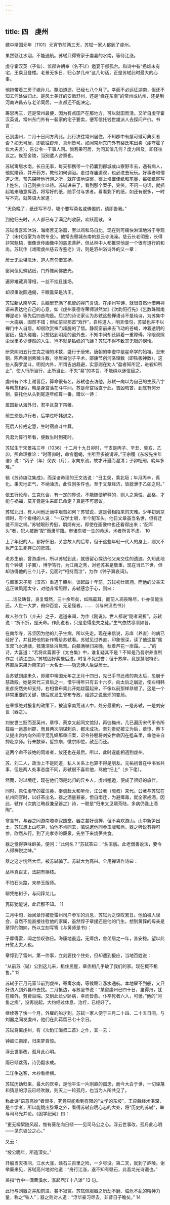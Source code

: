 ```yaml
---
---
---
```

title: 四　虔州
---




建中靖国元年（1101）元宵节前两三天，苏轼一家人都到了虔州。

果然赣江水涸，不能通航。苏轼只得寄家于虔县的水南，等待江涨。

虔守霍汉英（子侔）、监郡许朝奉（名不详）邀宴于郁孤台。和诗中有“扬雄未有宅，王粲且登楼。老景无多日，归心梦几州”这几句话，正是苏轼此时最大的心事。

他拖带着三房子媳孙儿，飘泊道途，已经七八个月了。幸而不必远征湖南，但还不知去何处做归止。是风土美好的安徽舒州，还是“缘在东南”的常州或杭州，还是到河南许昌去与老弟同居，一直都还不能决定。

筹思再三，还是常州最便，因为有点田产在那地方，可以就田而活。又听自虔守霍汉英说，常州东门外有一裴家的宅子要卖，便写信托钱世雄派人去探问产价。书言：

已到虔州，二月十日间方离此。此行决往常州居住，不知郡中有屋可僦可典买者否？如无可居，即欲往舒州、真州皆可。如闻常州东门外有裴氏宅出卖（虔守霍子侔大夫言），告公令一干事人问。倘若果可居，为问其值几何？度力所及，即径往议之。俟至金陵，当别遣人咨禀也。



苏轼寓居水南，长日无事，每天都携带一个药囊到郡城或山寮野市去，遇有病人，他就赠药，并开药方，教他如何调治。走过寺庙道观，也必进去玩玩。好事者和僧道之流，预先探听他行游之所，就在该地设案，案上堆置佳纸和笔墨，每张纸尾写上姓名，自己则拱立以待。苏轼进来了，看到那个案子，笑笑，不问一句话，就抓起笔来随意挥洒，将写好的纸，随手付与求者。看看剩下的纸，如还有很多，一时写不完，就笑语大家道：

“天色晚了，纸还写不尽，哪个要写斋名或佛偈的，请即告我。”

到他归去时，人人都已有了满足的收获，欢跃而散。 9

苏轼很喜欢沐浴，海南苦无浴器，至以鸡和马自比，现在则可痛快淋漓地浴于寺观了（宋代浴室为寺院专业）。他常去赣城东南的慈云寺洗澡。慈云长老明鉴，长得非常魁梧，很像世传画像中的慈恩菩萨，但丛林中人都推崇他是一个很有道行的和尚。苏轼作《戏赠虔州慈云寺鉴老》诗，则是泗州浴诗外的又一章：

居士无尘堪洗沐，道人有句借宣扬。

窗间但见蝇钻纸，门外惟闻佛放光。

遍界难藏真薄相，一丝不挂且逢场。

却须重说圆通偈，千眼熏笼是法王。



苏轼新从南华来，头脑里充满了机智的禅门言语。在虔州写诗，就很自然地借用禅语来表达他自己的心意，如《虔州景德寺荣师湛然堂》《次韵阳行先》《乞数珠赠南禅湜老》等先后四首均是。后世的诗论家认为苏轼这些禅语诗不是纯诗，为苏集中一大疵病，固然不错；但如前举那首“戏作”，自称道人，明言借句，苏轼也并不以禅门中人自居，却很欣赏禅门超脱的了悟。静观窗前来去飞动的苍蝇，冲着透明的窗纸，磕头碰脑，只想钻到明亮的窗外去，不知中间却还隔着一重障碍。冷眼观照尘世里多少徒然的人生，岂不就是钻纸的飞蝇？苏轼不得不致其无限的悯怜。

研究阴阳五行生克之理的术数，盛行于唐宋。唐朝的李虚中是星命学的始祖。至宋朝，陈希夷创紫微斗数，徐居易创子平术，邵康节创河洛理数（即铁板神数）。这些人胸罗星斗，明彻内外，所谓吉凶趋避，实意则在劝人“盈者知所足，进者知所止”，使人行所当行，止所当止，不失“易”的本旨，不能纯以迷信目之。

虔州有个术士谢晋臣，算命很有名，苏轼也去访他。苏轼一向以为自己的生辰八字与韩愈相似，韩是身宫落在斗牛间，苏是命宫宿直于此。吉凶晦吝，到底有何分别，要托他从头到尾逐年细算一番。赠以一诗：

属国新从海外归，君平且莫下帘帷。

前生恐是卢行者，后学过呼韩退之。

死后人传戒定慧，生时宿直斗牛箕。

凭君为算行年看，便数生时到死时。



苏轼生于宋景祐三年（1036）十二月十九日卯时，干支是丙子、辛丑、癸亥、乙卯，照命理推论：“时落卯时，命宫磨蝎，主所至多被谤诬。”王宗稷《东坡先生年谱》说：“丙子（年）癸亥（月），水向东流，故才汗漫而澄清；子卯相刑，晚年多难。”

辑《苏诗编注集成》，而深谙命理的王文诰说：“日主癸，乘北垣；年月丙辛，真化。秉天地正气，不纳浊流，此性刚多忤也。至于文章经济，皆摅泄于乙卯之时。”

依五行论命，生克化合，有一定的界说，不能随便解释的，则人之秉性、品格、才能与祸福，莫非竟是生来即已命定？真是不可思议。

苏轼北归，有人问他迁谪中艰苦如何？苏轼说，这是骨相招来的灾难。少年初到京师时，有个看相的人说：“一双学士眼，半个配军头。他日文章虽当名世，但有迁徙不测之祸。”苏轼眼形秀挺，炯炯有光，即使在画像中也还看得出来；“配军头”者，犯人被断“配”而隶军籍。审诸东坡一生的命运，术者所言不虚。 10

上了年纪的人，都好怀旧，关念故人的后辈，但于这些年轻一代人的身上，则又不免产生生死存亡的悲戚。

老苏生前，曾游虔州，所以苏轼到此，就很留心探访他父亲交往的遗迹。久知此地有个钟斐（子翼），博学笃行，为江南之秀，对老苏甚是敬重，现在当已下世。但却访得他的三个儿子，见面时“相持而泣”，为作《钟子翼哀词》。

与画家宋子房（汉杰）重遇于赣州。谈起四十年前，苏轼初仕凤翔，而他的父亲宋选正做凤翔太守，对他非常照顾，苏轼感念于心，则曰：

……话及畴昔，良复慨然，三十余年矣，如隔晨耳。而前人凋丧略尽，仆亦仅能生还。人世一大梦，俯仰百变，无足怪者。……（《与宋汉杰书》）



故人孙立节（介夫）之子，远道来谒，为作《刚说》。世人都说“刚者易折”，苏轼说：“折不折，是天命。作此说者，只是患得患失之徒。”生气依然凛凛如昔。

在南华寺，苏坚因为他的儿子生病，所以先走。现在来信说，苏庠（养直）的病已经好了，并且把他的新作寄给苏轼看。苏轼见过养直，印象很深，读了他这篇“属玉双飞水满塘，菰蒲深处浴鸳鸯。白蘋满棹归来晚，秋着芦花一岸霜。……”的诗，大喜道：“若将此篇置于《太白集》中，谁复疑其不是？不知是乃吾宗养直所作之《清江曲》。”苏轼固好奖掖后进，时复不免过誉；但于苏庠，竟是慧眼特识，养直后来果为南宋的一大名士——隐逸诗人后湖居士。

当苏轼到虔未久，即建中靖国元年之正月十四日，先已手书还政的向太后，忽崩于慈政殿。她是宋代三贤后之一，惜乎得年只有五十六岁。向太后之崩逝，使左相韩忠彦突然失却支持，右相曾布乘此开始跋扈起来，不像以前那样恭顺了。这是一个非常重要的关键，随后就发生曾布专政，绍述之说重炽的变局。

在章惇绝对报复的政策下，被流窜南荒诸人中，处分最重的，一是苏轼，一是刘安世（器之）。

刘安世三贬而至英州，章惇、蔡京又起同文馆狱，再徙梅州，几已遍历宋代甲令所载每一远恶州郡，而且两次阴谋刺杀，都未成功。至刘贵妃被立为后，章惇、蔡卞又提出宫内向外间寻觅乳媪那重旧案，诏令孙鼛将刘安世收囚在槛车里，命他亲自押赴京师。行未数驿，哲宗崩，徽宗即位，赦至而还。

这两个命不该绝的同难者，放还也在最后。所以，此时遂能相遇到虔州。

苏、刘二人，政治上不是同道，私人关系上也算不得是朋友。元祐初曾在中书省共事，但是两人处事态度不同，苏轼很不喜欢他，骂他“把上”（乡下佬）。

然而，时过境迁，现在他们同是北归的异乡人，虔州邂逅，便成了很好的旅伴。

同时，原任虔守的霍汉英，奉调赴太和听命，江公著（晦叔）来代。公著与苏轼在杭州同官时，以好茶出名，器之酒量甚豪，但自南迁，为避瘴毒，就全家戒酒。因此，轼作《次韵江晦叔兼呈器之》诗，一联是“归来又见颠茶陆，多病仍逢止酒陶”。

寒食节，与器之同游南塔寺寂照堂。器之甚好谈禅，但不喜欢游山。山中新笋出土，苏轼想上山吃笋，怕他不肯同去，骗说邀他同参玉版和尚。器之听说有禅可参，欣然从行。到了光孝寺的廉泉，先坐下来烧笋共食。

器之觉得笋味鲜美，便问：“此何名？”苏轼答曰：“名玉版。此老僧善说法，要令人得禅悦之味。”

器之这才恍然大悟，被苏轼骗了。苏轼大为高兴。全用禅语作诗曰：

丛林真百丈，法嗣有横枝。

不怕石头路，来参玉版师。

聊凭柏树子，与问箨龙儿。

瓦砾犹能说，此君那不知。 11



三月中旬，始闻章惇被贬雷州司户参军的消息，苏轼为之惊叹累日。他怕被人误会，自然不能直接往慰他的家属，虽然惇子章援还是他的门生。想到黄箨的母亲是章惇的胞姊，所以立刻写寄《与黄师是书》：

子厚得雷，闻之惊叹弥日。海康地虽远，无瘴疠，舍弟居之一年，甚安稳。望以此开譬太夫人也。



章惇到了雷州，第一件事，立刻要找个住处，但却遭到报应，当地百姓说：

“从前苏（轼）公到这儿来，租住民屋，章丞相几乎破了我们的家。现在概不租售。” 12

苏轼于正月元宵节前到虔州，寄寓水南，等候赣江涨水通航。本地雇不到船，又只好访人到外县市去找。二月抵边，与苏坚书说：“某留虔州已四十日，虽得舟，犹在赣外，劳费百端。又到此长少卧病，幸而皆愈。仆卒死者六人，可骇。”他的“河鱼之疾”，没再说起，大约经过休息、治疗，已经好了。

继续等了快一个月，外雇的船才到。苏轼一家人便于三月二十四、二十五日间，与刘器之同发虔州，他们在此羁留已七十余日。

苏轼将离虔州，有《次韵江晦叔二首》之作，其一云：

钟鼓江南岸，归来梦自惊。

浮云世事改，孤月此心明。

雨已倾盆落，诗仍翻水成。

二江争送客，木杪看桥横。



苏轼历劫归来，最大的庆幸，是他平生一片刚直的孤忠，而今大白于世，一切诬蔑和猜忌的浮云已经吹散，则天上一轮孤月，也当为人所共见了。

称此诗“语意高妙”者很多，究竟只能看到有限的“文学的东坡”。王应麟经术湛深，是个学者，所以能跳出辞章之外，看得苏轼自明心志的大处，将“历史的苏轼”，举与司马光并论。《困学纪闻》曰：

“更无柳絮随风起，惟有葵花向日倾——见司马公之心。浮云世事改，孤月此心明——见东坡公之心。”



又云：

“坡公晚年，所造深矣。”



开船当天夜间，江水大涨，赣石三百里之险，一夕尽没。第二天，就到了庐陵。谢举廉来见，苏轼高兴地对他道：“舟行江涨，遂不知有赣石，此吾龙光诗谶也。”

盖指“竹中一滴曹溪水，涨起西江十八滩” 13 句。

此行与刘器之并船前进，甚不寂寞。苏轼佩服器之历劫不磨、临危不乱的精神力量，称之“铁人”；器之则对人道：“浮华豪习尽去，非昔日子瞻矣。” 14
